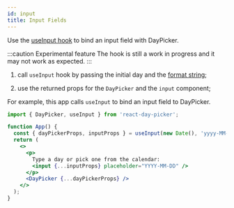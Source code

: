 ```yaml
---
id: input
title: Input Fields
---
```


Use the [useInput hook](/api/functions/useinput) to bind an input field with
DayPicker.

:::caution Experimental feature
The hook is still a work in progress and it may not work as expected.
:::

1. call `useInput` hook by passing the initial day and the [format
   string](https://date-fns.org/v2.17.0/docs/format); 
  
2. use the returned props for the `DayPicker` and the `input` component;

For example, this app calls `useInput` to bind an input field to DayPicker.

```jsx showOutput
import { DayPicker, useInput } from 'react-day-picker';

function App() {
  const { dayPickerProps, inputProps } = useInput(new Date(), 'yyyy-MM-dd');
  return (
    <>
      <p>
        Type a day or pick one from the calendar:
        <input {...inputProps} placeholder="YYYY-MM-DD" />
      </p>
      <DayPicker {...dayPickerProps} />
    </>
  );
}
```

